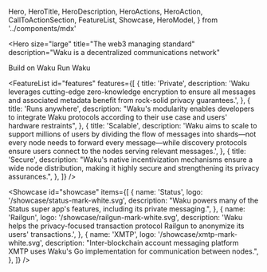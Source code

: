   Hero,
  HeroTitle,
  HeroDescription,
  HeroActions,
  HeroAction,
  CallToActionSection,
  FeatureList,
  Showcase,
  HeroModel,
} from '../components/mdx'

<Hero
  size="large"
  title="The web3 managing standard"
  description="Waku is a decentralized communications network"
>
  <HeroActions>
    <HeroAction href="https://docs.waku.org" target="_blank">
      Build on Waku
    </HeroAction>
    <HeroAction variant="filled" href="https://github.com/waku-org" target="_blank">
      Run Waku
    </HeroAction>
  </HeroActions>
  <HeroModel modelUrl="/hero/bust-hi.glb" layout="floating" renderer="3d" />
</Hero>

<FeatureList
  id="features"
  features={[
    {
      title: 'Private',
      description:
        'Waku leverages cutting-edge zero-knowledge encryption to ensure all messages and associated metadata benefit from rock-solid privacy guarantees.',
    },
    {
      title: 'Runs anywhere',
      description:
        "Waku's modularity enables developers to integrate Waku protocols according to their use case and users' hardware restraints",
    },
    {
      title: 'Scalable',
      description:
        'Waku aims to scale to support millions of users by dividing the flow of messages into shards—not every node needs to forward every message—while discovery protocols ensure users connect to the nodes serving relevant messages.',
    },
    {
      title: 'Secure',
      description:
        "Waku's native incentivization mechanisms ensure a wide node distribution, making it highly secure and strengthening its privacy assurances.",
    },
  ]}
/>

<CallToActionSection
  title="User adoptions"
  description="Waku has brought private, censorship-resistant communications to several notable web3 DApps, decentralizing their messaging components:"
  label="Fully Decentralize your DApp"
  href="https://github.com/waku-org"
/>

<Showcase
  id="showcase"
  items={[
    {
      name: 'Status',
      logo: '/showcase/status-mark-white.svg',
      description:
        "Waku powers many of the Status super app's features, including its private messaging.",
    },
    {
      name: 'Railgun',
      logo: '/showcase/railgun-mark-white.svg',
      description:
        'Waku helps the privacy-focused transaction protocol Railgun to anonymize its users\' transactions.',
    },
    {
      name: 'XMTP',
      logo: '/showcase/xmtp-mark-white.svg',
      description:
        "Inter-blockchain account messaging platform XMTP uses Waku's Go implementation for communication between nodes.",
    },
  ]}
/>

<CallToActionSection
  title="Team"
  description="Waku is built and maintained by a global team of experienced and driven software developers and researchers that share a passion for privacy and decentralized technologies."
  label="Read more"
  href="/about/team"
/>

<CallToActionSection
  title="Development roadmap"
  description="Waku has the ambitious goal of attracting and supporting millions of simultaneous users, truly serving as the communications standard across web3. Our development roadmap focuses on achieving secure scalability before implementing incentivization mechanisms to sustain Waku."
  label="Read more"
  href="/about/roadmap"
/>

<CallToActionSection
  title="Join the community to discover what Waku can bring to your DApp"
  label="Decentralize your DApp"
  href="https://github.com/waku-org"
/>
